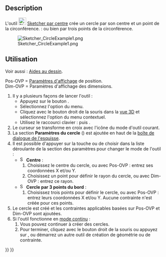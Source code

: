 <languages/>

{{Docnav/fr
|[[Sketcher_CreateArcOfParabola/fr|Arc de parabole]]
|[[Sketcher_Create3PointCircle/fr|Cercle par 3 points]]
|[[Sketcher_Workbench/fr|Atelier Sketcher]]
|IconL=Sketcher_CreateArcOfParabola.svg
|IconR=Sketcher_Create3PointCircle.svg
|IconC=Workbench_Sketcher.svg
}}

{{GuiCommand/fr
|Name=Sketcher CreateCircle
|Name/fr=Sketcher Cercle par centre
|MenuLocation=Esquisse → Géometries d'esquisse  → Créer un cercle par son centre
|Workbenches=[[Sketcher_Workbench/fr|Sketcher]]
|Shortcut={{KEY|G}} {{KEY|C}}
|SeeAlso=[[Sketcher_CreateArc/fr|Sketcher Arc]]
}}

==Description==

L'outil [[Image:Sketcher_CreateCircle.svg|24px]] [[Sketcher_CreateCircle/fr|Sketcher par centre]] crée un cercle par son centre et un point de la circonférence. {{Version/fr|1.0}} : ou bien par trois points de la circonférence.

[[Image:Sketcher_CircleExample1.png‎]]

<span id="Usage"></span>
==Utilisation==

Voir aussi : [[Sketcher_Workbench/fr#Aides_au_dessin|Aides au dessin]].

Pos-OVP = [[Sketcher_Preferences/fr#Général|Paramètres d'affichage]] de position. {{Version/fr|1.0}}<br>
Dim-OVP = Paramètres d'affichage des dimensions. {{Version/fr|1.0}}

# Il y a plusieurs façons de lancer l'outil :
#* Appuyez sur le bouton {{Button|[[Image:Sketcher_CreateCircle.svg|16px]] [[Sketcher_CreateCircle/fr|Cercle par son centre et un point de la circonférence]]}}.
#* Sélectionnez l'option {{MenuCommand|Esquisse → Géometries d'esquisse → [[Image:Sketcher_CreateCircle.svg|16px]] Créer un cercle par son centre}} du menu.
#* Cliquez avec le bouton droit de la souris dans la [[3D_view/fr|vue 3D]] et sélectionnez l'option {{MenuCommand|[[Image:Sketcher_CreateCircle.svg|16px]] Créer un cercle par son centre}} du menu contextuel.
#* Utilisez le raccourci clavier : {{KEY|G}} puis {{KEY|C}}.
# Le curseur se transforme en croix avec l'icône du mode d'outil courant.
# La section '''Paramètres du cercle''' ({{Version/fr|1.0}}) est ajoutée en haut de la [[Sketcher_Dialog/fr|boîte de dialogue de l'esquisse]].
# Il est possible d'appuyer sur la touche {{KEY|M}} ou de choisir dans la liste déroulante de la section des paramètres pour changer le mode de l'outil :
#* [[Image:Sketcher_CreateCircle.svg|16px]] '''Centre''' :
#*# Choisissez le centre du cercle, ou avec Pos-OVP : entrez ses coordonnées X et/ou Y.
#*# Choisissez un point pour définir le rayon du cercle, ou avec Dim-OVP : entrez ce rayon.
#* [[Image:Sketcher_Create3PointCircle.svg|16px]] '''Cercle par 3 points du bord''' : {{Version/fr|1.0}}
#*# Choisissez trois points pour définir le cercle, ou avec Pos-OVP : entrez leurs coordonnées X et/ou Y. Aucune contrainte n'est créée pour ces points.
# Le cercle est créé et les contraintes applicables basées sur Pos-OVP et Dim-OVP sont ajoutées.
# Si l'outil fonctionne en [[Sketcher_Workbench/fr#Modes_continus|mode continu]] :
## Vous pouvez continuer à créer des cercles.
## Pour terminer, cliquez avec le bouton droit de la souris ou appuyez sur {{KEY|Échap}}, ou démarrez un autre outil de création de géométrie ou de contrainte.


{{Docnav/fr
|[[Sketcher_CreateArcOfParabola/fr|Arc de parabole]]
|[[Sketcher_Create3PointCircle/fr|Cercle par 3 points]]
|[[Sketcher_Workbench/fr|Atelier Sketcher]]
|IconL=Sketcher_CreateArcOfParabola.svg
|IconR=Sketcher_Create3PointCircle.svg
|IconC=Workbench_Sketcher.svg
}}

{{Sketcher_Tools_navi{{#translation:}}}}
{{Userdocnavi{{#translation:}}}}